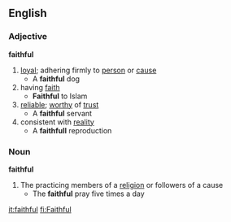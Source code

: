 ==English==
===Adjective===
'''faithful'''
#[[loyal]]; adhering firmly to [[person]] or [[cause]]
#* A '''faithful''' dog
#having [[faith]]
#* '''Faithful''' to Islam
#[[reliable]]; [[worthy]] of [[trust]]
#* A '''faithful''' servant
#consistent with [[reality]]
#* A '''faithfull''' reproduction
===Noun===
'''faithful'''
#The practicing members of a [[religion]] or followers of a cause
#* The '''faithful''' pray five times a day

[[it:faithful]]
[[fi:Faithful]]